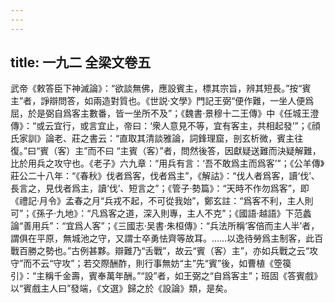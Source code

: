 ```yaml
---
---
---
```

title: 一九二 全梁文卷五
---




武帝《敕答臣下神滅論》：“欲談無佛，應設賓主，標其宗旨，辨其短長。”按“賓主”者，諍辯問答，如兩造對質也。《世説·文學》門記王弼“便作難，一坐人便爲屈，於是弼自爲客主數番，皆一坐所不及”；《魏書·景穆十二王傳》中《任城王澄傳》：“或云宜行，或言宜止，帝曰：‘衆人意見不等，宜有客主，共相起發’”；《顔氏家訓》論老、莊之書云：“直取其清談雅論，詞鋒理窟，剖玄析微，賓主往復。”曰“賓（客）主”而不曰 “主賓（客）”者，問然後答，因獻疑送難而決疑解難，比於用兵之攻守也。《老子》六九章：“用兵有言：‘吾不敢爲主而爲客’”；《公羊傳》莊公二十八年：“《春秋》伐者爲客，伐者爲主”，《解詁》：“伐人者爲客，讀‘伐’、長言之，見伐者爲主，讀‘伐’、短言之”；《管子·勢篇》：“天時不作勿爲客”，即《禮記·月令》孟春之月“兵戎不起，不可從我始”，鄭玄註：“爲客不利，主人則可”；《孫子·九地》：“凡爲客之道，深入則專，主人不克”；《國語·越語》下范蠡論“善用兵”：“宜爲人客”；《三國志·吴書·朱桓傳》：“兵法所稱‘客倍而主人半’者，謂俱在平原，無城池之守，又謂士卒勇怯齊等故耳。……以逸待勞爲主制客，此百戰百勝之勢也。”古例甚夥。辯難乃“舌戰”，故云“賓（客）主”，亦如兵戰之云“攻守”而不云“守攻”；若交際酬酢，則行事無妨“主”先“賓”後，如曹植《箜篌引》：“主稱千金壽，賓奉萬年酬。”“設”者，如王弼之“自爲客主”；班固《答賓戲》以“賓戲主人曰”發端，《文選》歸之於《設論》類，是矣。